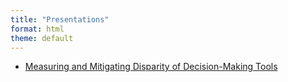 ```yaml
---
title: "Presentations"   
format: html
theme: default
---
```



- [Measuring and Mitigating Disparity of Decision-Making Tools](/Presentations/mmdis/)